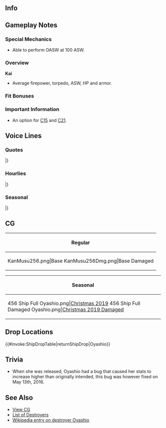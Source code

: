 ==Info==
{{KanmusuInfo|ID=256}}
{{KanmusuInfo|ID=256a}}

==Gameplay Notes==
===Special Mechanics===
* Able to perform OASW at 100 ASW.

===Overview===
'''Kai'''
* Average firepower, torpedo, ASW, HP and armor.

===Fit Bonuses===
{{:{{BASEPAGENAME}}/Equipment Bonuses}}
{{clear}}

===Important Information===
* An option for [[Quests#C15|C15]] and [[Quests#C21|C21]].

==Voice Lines==
===Quotes===
{{ShipquoteHeader}}
{{ShipquoteKai
|scenario = Introduction
|origin = 陽炎型駆逐艦四番艦、親潮です。司令、第十五駆逐隊、どうぞよろしくご指導ください。お願いいたします！
|translation = I'm the 4th ship of the Kagerou-class destroyers, Oyashio. The 15th Destroyer Division looks forward to your guidance, Commander. If you please!
|audio = Oyashio-Intro.mp3
}}
{{ShipquoteKai
|scenario = Introduction
|kai = yes
|origin = 陽炎型駆逐艦四番艦、親潮、参りました。司令、第十五駆逐隊、引き続きよろしくご指導ください。お願いいたします！
|translation = The 4th ship of the Kagerou-class destroyers, Oyashio, has arrived. The 15th Destroyer Division continues to look forward to your guidance, Commander. If you please!
|audio = OyashioKai-Intro.mp3
}}
{{ShipquoteKai
|scenario = Library
|origin = 陽炎型駆逐艦、四番艦、親潮です。舞鶴生まれです。
僚艦の黒潮さんらと共に、第十五駆逐隊を編成しました。攻略作戦や航空母艦の護衛、鼠輸送も何度も経験しました。 
最期の出撃も……黒潮さんと一緒です。
|translation = I'm the 4th ship of the Kagerou-class destroyers, Oyashio. I was born in Maizuru.
Along with my sister Kuroshio-san and others, we formed the 15th Destroyer Division.<ref>The 15th Destroyer Division being; Oyashio, Kuroshio, Hayashio and Natsushio.</ref> We have experience in escorting invasion operations and carriers to running Tokyo Expresses. 
On my last sortie... I was with Kuroshio-san.<ref>She sank while escorting troop transports to Kolombangara with Kuroshio.</ref>
|audio = Oyashio-Library.mp3
}}
{{ShipquoteKai
|scenario = Secretary 1
|origin = 何？猫かしら……この感じ、違う！ えぇいっ！……ど、どお？ えっ、司令！？ すみません、私、てっきり……
|translation = What's this? This feels like... a cat, wait no! Eeeeh! ... Wh-what was that? Eh, Commander!? Sorry, I just...
|audio = Oyashio-Sec3.mp3
}}
{{ShipquoteKai
|scenario = Secretary 2
|origin = 司令。親潮、参りました。
|translation = Commander. I have arrived.
|audio = Oyashio-Sec1.mp3
}}
{{ShipquoteKai
|scenario = Secretary 3
|origin = 黒潮さん、用意は良いですか？ 第十五駆逐隊、準備万端です！
|translation = Kuroshio-san, are you all ready? The 15th Destroyer Division is all ready!
|audio = Oyashio-Sec2.mp3
}}
{{ShipquoteKai
|scenario = Secretary Idle
|origin = よし。爆雷も問題なし、魚雷もＯＫ、っと。対空兵装も……大丈夫、これなら！ ふぅ、これでいつお呼びがかかっても……あれ？ 司令？ ……司令？ あれ？ いない？
|translation = Right. No problems with the depth charges, torpedoes are also OK. AA weapons are... all fine, all right! Fuu, now whenever the call comes... huh? Commander? ...Commander? Huh? He's gone?
|audio = Oyashio-SecIdle.mp3
}}
{{ShipquoteKai
|scenario = Secretary (Married)
|origin = 黒潮さん、少し時間有る？　あの…司令が最近少しお疲れのようで…元気の出るお夜食を作ろうと思うんだけど、手伝っていただけないでしょうか？　あ、ありがとう♪
|translation = Do you have a minute, Kuroshio-san? Umm... The Commander has been a bit tired lately... I feel like making him dinner to make him feel better, can you give me a hand? Th-thanks♪
|audio = Oyashio-SecMarried.mp3
}}
{{ShipquoteKai
|scenario = Wedding
|origin = 司令？　十五駆の報告書なら先ほど…え、違う？　これは…ぁ、あのっ？！　開けてみてもよろしいでしょうか司令？　開けます…はっ？！　ぁ、あの、うぅっ…私、大切に…大切にします！！
|translation = Commander? I already gave you the report for the DesDiv15... Eh, that's not it? This is... Uh, ummm?! Can I open it now, Commander? I'm opening it... Huh?! Uh, ummm... I'll really... really treasure this!!
|audio = Oyashio-Wedding.mp3
}}
{{ShipquoteKai
|scenario = Player's Score
|origin = 司令！状況分析ですか？了解です、資料をお持ちします。
|translation = Commander! You want a situation analysis? Roger, I'll get you the documents.
|audio = Oyashio-PlayerScore.mp3
}}
{{ShipquoteKai
|scenario = Joining the Fleet
|origin = 第十五駆逐隊、親潮。出撃します！ヨーソロー！
|translation = 15th Destroyer Division, Oyashio. Sortieing! No problem!<ref>The phrase [https://ja.wikipedia.org/wiki/%E3%82%88%E3%81%86%E3%81%9D%E3%82%8D 'Yousoro'] (ようそろ) used to mean a command to go straight ahead. But during the era of the IJN and JMSDF it has changed to mean 'roger' or 'no problems'.</ref>
|audio = Oyashio-JoinFleet.mp3
}}
{{ShipquoteKai
|scenario = Equipment 1
|origin = これは…この兵装なら、親潮、艦隊のお役に立てそうです！
|translation = This is... I can be useful to the fleet with this weapon!
|audio = Oyashio-Equip1.mp3
}}
{{ShipquoteKai
|scenario = Equipment 2
|origin = ありがとうございます、司令！ 対潜兵装も大切ですよね。
|translation = Thank you very much, Commander! Anti-submarine equipment is important too.
|audio = Oyashio-Equip2.mp3
}}
{{ShipquoteKai
|scenario = Equipment 3
|origin = 第十五駆逐隊、問題ありません！
|translation = There are no problem with the 15th Destroyer Division!
|audio = Oyashio-Equip3.mp3
}}
{{ShipquoteKai
|scenario = Supply
|origin = 司令、ありがとうございます。十五駆、直ちに出撃可能です！
|translation = Thank you very much, Commander. 15DesDiv can sortie immediately!
|audio = Oyashio-Supply.mp3
}}
{{ShipquoteKai
|scenario = Docking (Minor Damage)
|origin = 申し訳ありません……私、少しだけ後ろに下がります！ すぐ出ますから！
|translation = Please forgive me... I need to fall back for a while! I'll be right back!
|audio = Oyashio-DockMinor.mp3
}}
{{ShipquoteKai
|scenario = Docking (Major Damage)
|origin = 司令…大変申し訳ありません。いただいた制服をこんなにしてしまって…次は、こんな失敗は絶対にしません！　…絶対に。
|translation = Commander... please forgive me for the trouble. My uniform has turned into such a state... I won't fail like this next time! ...I definitely won't.
|audio = Oyashio-DockMajor.mp3
}}
{{ShipquoteKai
|scenario = Construction
|origin = 司令！新しい艦の建造が完了いたしました！
|translation = Commander! Construction of a new ship has completed!
|audio = Oyashio-Construction.mp3
}}
{{ShipquoteKai
|scenario = Returning from Sortie
|origin = 作戦完了！艦隊、泊地に戻りました。
|translation = Operation complete! The fleet has returned to the anchorage.
|audio = Oyashio-SortieReturn.mp3
}}
{{ShipquoteKai
|scenario = Starting a Sortie
|origin = 艦隊旗艦、親潮が預かります。旗艦、先頭。艦隊、前へ！
|translation = Fleet flagship, Oyashio, taking command. Flagship, taking the lead. Fleet, forwards!
|audio = Oyashio-Sortie.mp3
}}
{{ShipquoteKai
|scenario = Starting a Battle
|origin = 敵艦隊発見、合戦準備。撃ち方ー、はじめっ！
|translation = Enemy spotted, prepare for battle. Open fire!
|audio = Oyashio-BattleStart.mp3
}}
{{ShipquoteKai
|scenario = Attack
|origin = 左舷、砲戦用意。撃て、てーっ！…やった、いける！
|translation = Guns to port. Fire, fire! ...Yes, I hit!
|audio = Oyashio-Attack.mp3
}}
{{ShipquoteKai
|scenario = Night Battle Attack 
|origin = 当たった？いける？…そ、そう…てー！
|translation = Did I hit? I did it? ...A-alright... Fire!
|audio = Oyashio-NightAttack.mp3
}}
{{ShipquoteKai
|scenario = Night Battle
|origin = 艦隊再集結！･･････いいですか？夜戦でとどめを刺します。私に続けっ！
|translation = Fleet regroup! ...All ready? Let's finish this with a night battle. Follow me!
|audio = Oyashio-NightBattle.mp3
}}
{{ShipquoteKai
|scenario = MVP
|origin = うそっ、私が！？司令、本当ですか！？ ……や、やった！黒潮さん、見てましたか？私、やりました！
|translation = No way, me!? Really, Commander!? ...Ho, hooray! Did you see that, Kuroshio-san? I did it!
|audio = Oyashio-MVP.mp3
}}
{{ShipquoteKai
|scenario = Minor Damage 1
|origin = いやあっ！被弾！？何、魚雷？機雷？何！？
|translation = Noooo! I'm hit!? What, a torpedo? A mine? What is it!?<ref>She struck a mine while leaving [https://en.wikipedia.org/wiki/Vila,_Solomon_Islands Vila] after escorting some troops there. Initially she thought it was a torpedo fired from a submarine.</ref>
|audio = Oyashio-MinorDamage1.mp3
}}
{{ShipquoteKai
|scenario = Minor Damage 2
|origin = いやああああっ！？…いったぁ…も、もうっ！
|translation = Noooooooo!? ...ow ow... J-jeez!
|audio = Oyashio-MinorDamage2.mp3
}}
{{ShipquoteKai
|scenario = Major Damage
|origin = 後部に直撃！？ 嘘！ ま、まだ戦える？ いける？
|translation = Direct hit on the stern!? No way! C-can I still fight? Let's go?<ref>After she was rendered dead in the water by a mine, a US air attack scored a direct hit on her stern near the rear turret.</ref>
|audio = Oyashio-MajorDamage.mp3
}}
{{ShipquoteKai
|scenario = Sunk
|origin = 私……また、沈むのかな……黒潮さん……陽炎姉さん……ごめん…な…さい…
|translation = I'm... sinking again huh... Kuroshio-san... Kagerou ane-san... I'm... sor... ry...
|audio = Oyashio-Sinking.mp3
}}
|} <references/>

{{clear}}

===Hourlies===
{{ShipquoteHeader | type = hourly}}
{{ShipquoteKai
|scenario = 00:00 
|origin = ちょうど、午前０時。この時間は艦隊も静かですね。司令、本日の司令付き秘書艦は、不肖、この親潮が担当させて頂きます。万事お任せ下さい。
|translation = It is currently midnight. The fleet is quiet at this time. Tomorrow my humble self will be performing the duty of secretary ship, Commander. Please leave everything to me.
|audio = OyashioKai-0000.mp3
}}
{{ShipquoteKai
|scenario = 01:00 
|origin = マルヒトマルマル。司令、ご報告です。艦隊泊地に異常なし。静かな、夜です。
|translation = 0100. Reporting in, Commander. Nothing is happening in the anchorage. It's a quiet night.
|audio = OyashioKai-0100.mp3
}}
{{ShipquoteKai
|scenario = 02:00 
|origin = マルフタマルマル。司令、ご報告です。提督室を出たところの廊下で…あ、そうですね。司令、了解です。些事はご報告しないようにいたします。
|translation = 0200. Reporting in, Commander. The corridor outside your room is... ah, is that so. Commander, roger that. I'll stop reporting on trivial things.
|audio = OyashioKai-0200.mp3
}}
{{ShipquoteKai
|scenario = 03:00 
|origin = ﾏﾙｻﾝﾏﾙﾏﾙ。司令、お休みですか？　うふふっ♪　司令の寝顔、可愛い♪　ずっと見ていようかな…あ、そうだ。毛布をかけて差し上げよう。
|translation = 0300. Are you asleep, Commander? Ufufu~♪ The Commander's sleeping face is cute♪ I could stare at it forever... Ah, that's right. I should get him a blanket.
|audio = OyashioKai-0300.mp3
}}
{{ShipquoteKai
|scenario = 04:00 
|origin = あ、司令。お目覚めですか？　あ、はい。ほんの少しだけ、お休みになられていて…今、時刻はマルヨンマルマルです。まだ、少しお休みになっていて下さい。
|translation = Ah, Commander. Are you awake? Ah, yes. You needed to rest for a while... The time is now, 0400. Please rest a while longer.
|audio = OyashioKai-0400.mp3
}}
{{ShipquoteKai
|scenario = 05:00 
|origin = マルゴーマルマル。司令、ご報告です。親潮、朝食の準備に入ります。今朝の献立は、麦飯にほうれん草のお味噌汁、後は刻み大根の炒め物を予定しています。
|translation = 0500. Reporting in, Commander. I have finished preparing breakfast. This morning's menu is, barley rice with spinach miso soup, followed by some fried shredded radish.
|audio = OyashioKai-0500.mp3
}}
{{ShipquoteKai
|scenario = 06:00 
|origin = マルロクマルマル。司令、ご報告です。艦隊に総員起こしをかけました。おはようございます！　本日も共に頑張ってまいりましょう。
|translation = 0600. Reporting in, Commander. The fleet has been assembled. Good morning! Let's all give our best today.
|audio = OyashioKai-0600.mp3
}}
{{ShipquoteKai
|scenario = 07:00 
|origin = マルナナマルマル。司令。ご朝食、こちらの机にご用意にしておきました。今、熱いお茶もお淹れいたしますね。一段落したら召し上がって下さい。
|translation = 0700. I'll lay the breakfast out on your desk, Commander. I'll go make some hot tea for you now. Please help yourself when I'm done.			
|audio = OyashioKai-0700.mp3
}}
{{ShipquoteKai
|scenario = 08:00 
|origin = マルハチマルマル。司令、ご朝食、お替わりもしていただき…あたし！…いえ、この親潮、うれしっ…！いえ、光栄です！ご昼食の用意も、どうぞお任せ下さい。
|translation = 0800. Thanks for having a second helping, Commander... I'm! ...No, I am happy...! No, I'm honoured! Please leave lunch to me as well.<ref>She slips up with her formal speech repeatedly.</ref>
|audio = OyashioKai-0800.mp3
}}
{{ShipquoteKai
|scenario = 09:00 
|origin = ヒトキュウマルマル。司令、ご報告です。黒潮、親潮、第１５駆逐隊、第一小隊、集合しました。これより、第１８駆逐隊と合同で訓練を。
|translation = 0900. Reporting in, Commander. Kuroshio, Oyashio, 15th Destroyer Division, 1st Platoon, reporting in. We will now begin joint training with the 18th Destroyer Division.<ref>DesDiv18 being Kagerou, Shiranui, Kasumi and Arare.</ref>
|audio = OyashioKai-0900.mp3
}}
{{ShipquoteKai
|scenario = 10:00 
|origin = ヒトマルマルマル。陽炎姉さん？！　はい、親潮、しっかりやっています。ご安心を。あ、不知火姉さん。あ、はい！　御指導、御鞭撻、何時もありがとうございます！
|translation = 1000. Kagerou nee-san?! Yes, I'm doing fine. Don't worry. Ah, Shiranui nee-san. Ah, yes! Thank you for always training and encouraging me!
|audio = OyashioKai-1000.mp3
}}
{{ShipquoteKai
|scenario = 11:00 
|origin = ヒトヒトマルマル。黒潮さん、よかったらお昼ご一緒しますか？ そうですか！司令、構わないでしょうか？わぁ...! はい! ありがとうございます。
|translation = 1100. Would you like to join us for lunch, Kuroshio-san? Alright! Do you mind, Commander? Yay...! Yes! Thank you.
|audio = OyashioKai-1100.mp3
}}
{{ShipquoteKai
|scenario = 12:00 
|origin = ヒトフタマルマル。司令、黒潮さん。ご昼食は、稲荷寿司にしてみました。中身は、五目御飯仕立てです。召し上がってみてください。お茶は、ここに置きますね？
|translation = 1200. Commander, Kuroshio-san. Lunch is, inari sushi. Inside is mixed rice. Please help yourself. I'll leave the tea over here ok?<ref>[https://cookpad.com/search/%E4%BA%94%E7%9B%AE%E3%81%94%E9%A3%AF 'Gomuku gohan'] (五目御飯) is a type of dish where fish and vegetables are mixed into the rice.</ref>
|audio = OyashioKai-1200.mp3
}}
{{ShipquoteKai
|scenario = 13:00 
|origin = ヒトサンマルマル。司令、ご報告です。午後の艦隊運営、開始いたしました。遠征部隊の完備についてご相談が有りますので、よろしければ会議室で打合せをさせて頂いていいでしょうか？
|translation = 1300. Reporting in, Commander. The fleet's afternoon operations have begun. We need to discuss the composition of the expedition fleets so can we please meet in the conference room?
|audio = OyashioKai-1300.mp3
}}
{{ShipquoteKai
|scenario = 14:00 
|origin = ヒトヨンマルマル。司令、お疲れ様です。遠征部隊による兵站確保についてですが…司令？　あ、あの…司令？　…あはは、良かった。少しお疲れのようです。お休みになりますか？
|translation = 1400. Thank you for your hard work, Commander. About securing supply lines with the expedition fleets... Commander? Um... Commander? ...Ahhaha, thank goodness. You were just a bit tired. Do you need a rest?
|audio = OyashioKai-1400.mp3
}}
{{ShipquoteKai
|scenario = 15:00 
|origin = ヒトゴーマルマ…あ、照月さん？！　お疲れ様です。どうされたんですか？　え、このお菓子を差し入れに？　美味しそう♪　ありがとうございます！　お茶でも如何ですか？
|translation = 150... Ah, Teruzuki-san?! Thank you for your hard work. How have you been? Eh, you're giving me these snacks? They're delicious♪ Thank you very much! Would you like some tea?
|audio = OyashioKai-1500.mp3
}}
{{ShipquoteKai
|scenario = 16:00 
|origin = ヒトロクマルマル。照月さんですか？そうですね二水戦の一翼としてあの時は、そうですね。あの島、あの海域には何度か行きました、ね。
|translation = 1600. Teruzuki-san? That's right, we served together in the 2nd Torpedo Squadron during those times. We went to that island, that sea, a few times.<ref>Referring to [https://en.wikipedia.org/wiki/Naval_Battle_of_Guadalcanal Gudadalcanal] in the Solomon Sea.</ref>
|audio = OyashioKai-1600.mp3
}}
{{ShipquoteKai
|scenario = 17:00 
|origin = ヒトナナマルマル。司令、ご報告です。夕日がきれいです!綺麗... 写真に撮っておきたいですね。すみません! 勤務中に...
|translation = 1700. Reporting in, Commander. The setting sun is beautiful! So pretty... I want to take a picture. Sorry! Doing this on duty...
|audio = OyashioKai-1700.mp3
}}
{{ShipquoteKai
|scenario = 18:00 
|origin = ヒトハチマルマル。司令、お夕食もあたしっ…！いえ、親潮がご用意いたします。和洋、どちらがよろしいですか？お好みをお知らせ下さい。
|translation = 1800. Leave dinner to me too, Commander...! No, I'll prepare dinner. DO you want Japanese or European food? Please let me know your preference.
|audio = OyashioKai-1800.mp3
}}
{{ShipquoteKai
|scenario = 19:00 
|origin = ヒトキュウマルマル。司令、お夕食の用意ができました。こちらのテーブルにいらっしゃって下さい。今夜の献立はっ…！　っ、喜んでい頂けて、良かったです。頑張った甲斐がありました♪
|translation = 1900. Dinner is ready, COmmander. Please be seated at this table. Tonight's menu is...! I'm glad you like it. It was worth putting in all that effort♪
|audio = OyashioKai-1900.mp3
}}
{{ShipquoteKai
|scenario = 20:00 
|origin = フタマルマルマル。司令、食後は珈琲になさいますか？　それとも紅茶を…あ、はい。了解です。お持ちいたしますね。お待ち下さい。
|translation = 2000. Would you like an after-dinner coffee, Commander? Or would you prefer tea... ah, yes. Roger. I'll go get some. Please wait.
|audio = OyashioKai-2000.mp3
}}
{{ShipquoteKai
|scenario = 21:00 
|origin = フタヒトマルマル。司令、ご報告です。三水戦の皆さんが出撃していき…あ、その報告は要らない…のですね？　申し訳ありません、了解しました。
|translation = 2100. Reporting in, Commander. The 3rd Torpedo Squadron has sortied... ah, you don't need... that report? Roger that, please forgive me.
|audio = OyashioKai-2100.mp3
}}
{{ShipquoteKai
|scenario = 22:00 
|origin =フタフタマルマル。え、潜水艦ですか？はい、強力な艦艇だと思います。敵としても大きな脅威ですが優秀な潜水艦は味方だったら、とても頼もしい存在だと思います。 
|translation = 2200. Eh, the submarines? Yes, I feel that they are powerful ships. Enemy submarines are a big threat but having excellent friendly submarines makes me feel safe.
|audio = OyashioKai-2200.mp3
}}
{{ShipquoteKai
|scenario = 23:00 
|origin = フタサンマルマル。司令、本日も一日大変お疲れ様でした。明日もこの親潮、司令のお力に成れればと思います。お忙しいとは思いますが、少しでもお休みになっていただけると嬉しいです。
|translation = 2300. Commander, thank you for all your hard work today. I hope to be able to lend you my strength tomorrow too. I'd be happy if you could take a bit of rest even if you're busy.
|audio = OyashioKai-2300.mp3
}}
|} <references/>

{{clear}}

===Seasonal===
{{SeasonalHeaderOld}}
{{SeasonalQuote
|scenario = [[Seasonal/Rainy_Season_2016|Rainy Season 2016]]
|origin = この季節は、少しだけ心が静みます…司令。あぁ、ごめんなさい、大丈夫です。司令に心配かけるわけにはいかない。私、頑張ります。平気です！
|translation =	This season comforts me a bit… Commander. Ah, I’m sorry, I’m fine. I can’t have you worrying about me. I’ll work hard. I’m fine!
|audio = Oyashio_Rainy_Season_2016_Sec1.mp3
|notes = 
}}
{{SeasonalQuote
|scenario = [[Seasonal/Early_Summer_2016|Early Summer 2016]]
|origin = 黒潮さん…それ、どうしたの？えぇ、水着？ 何のためですか？海？海には毎日行っていますが…司令に、見せる。どうしてですか？えぇ？ええぇ！？
|translation =	What’s… that, Kuroshio? Eh, a swimsuit? What for? The sea? But we go out to sea everyday… To show the Commander. Why? Eh? Eeeeeeh!?
|audio = Oyashio_Early_Summer_Sec1_2016.ogg
|notes = 
}}
{{SeasonalQuote
|scenario = [[Seasonal/Autumn_2016|Autumn 2016]]
|origin = 秋になりました。大鷹さんが就役された季節。また、お会いできると良いな。きっと。
|translation =	Autumn is here. This is the time of year when Taiyou was commissioned. It’d be nice if I can see her again. It certainly would.
|audio = Oyashio_Autumn_2016_Sec1.mp3
|notes = 
}}
{{SeasonalQuote
|scenario = [[Seasonal/Saury_2016|Saury Festival 2016]]
|origin = さぁ、秋刀魚漁、ですか？了解です！第十五駆逐隊、秋刀魚漁支援に出撃します！黒潮さん、灯りを持って。参りましょう！
|translation =	Well then, saury fishing? Roger! Destroyer Division 15, sortieing to provide support for saury fishing! Bring a light, Kuroshio. Let’s go!
|audio = Oyashio_Sec1_Saury_2016.mp3
|notes = 
}}
{{SeasonalQuote
|scenario = [[Seasonal/Christmas_2016|Christmas 2016]]
|origin = 司令、ケーキはこちらに取り分けておきました。あの料理も取ってきますね！…七面鳥…立派な鶏肉ですね。美味しそう…はい、司令、こちらです！
|translation =	I’ve cut the cake, Commander. I’ll go get that dish too! …Turkey… It’s a splendid poultry dish. It looks delicious… Here, have some, Commander!
|audio = Oyashio_Christmas_2016_Sec1.mp3
|notes = 
}}
{{SeasonalQuote
|scenario = [[Seasonal/End_of_Year_2016|End of Year 2016]]
|origin = 大掃除？もうその季節なのですね。あたしもがんばろう！あぁ、不知火姉さん。はい、親潮、提督室の雑巾だけたんとさせていただけいます。えぇ、ご一緒に？はい！
|translation =	Spring cleaning? It’s already that time of year. I’ll work hard! Ah, Shiranui-neesan. Yes, I’ll go wipe down the Admiral’s office. Eh, you’ll come with me? Yes!
|audio = Oyashio_End_Of_Year_2016_Sec1.mp3
|notes = 
}}
{{SeasonalQuote
|scenario = [[Seasonal/New_Year_2017|New Year 2017]]
|origin = 司令、新年あけましておめでとうございます！本年も第十六駆逐隊、そして陽炎型駆逐艦をご指導ご鞭撻、引き続きどうぞよろしくお願い致します！
|translation =	Happy New Year, Commander! Please continue to give your guidance and support to the 16th Destroyer Division and the Kagerou-class destroyers this year too!
|audio = Oyashio_New_Year_2017_sec1.mp3
|notes = 
}}
{{SeasonalQuote
|scenario = [[Seasonal/Setsubun_2017|Setsubun 2017]]
|origin = 節分ですね。黒潮さん、十五駆や十八駆の鬼役は今年はどうなたですか？あぁ、知らない。そう…誰が担当するんだろう…
|translation =	It’s Setsubun. Who’s playing the Oni for DesDiv15 and DesDiv18 this year, Kuroshio? Ah, you don’t know. I see… Who is it then…
|audio = Oyashio_Setsubun_2017.mp3
|notes = 
}}
{{SeasonalQuote
|scenario = [[Seasonal/Valentine%27s_Day_2017|Valentine’s Day 2017]]
|origin = 司令、あ、あの、これを…これを、受け取ってください！あた…いえ、親潮のチョコレートです！て、手作りで…あ、あの、すみません！
|translation =	Commander, uh-umm, ple… please accept this! I… No, it’s my chocolate! I-it’s handmade… Uh-umm, excuse me!
|audio = Oyashio_Valentine_Sec1.ogg
|notes = 
}}
{{SeasonalQuote
|scenario = [[Seasonal/White_Day_2017|White Day 2017]]
|origin = あぁ、翔鶴さんと瑞鶴さん…司令から何か頂いている…いいなぁ……私は違うかな…えぇ、し、司令！？こちらを…私に！？本当に！？ありがとうございます！！
|translation =	Ah, Shoukaku-san and Zuikaku-san… got something from the Commander… How nice… I wonder if I will too… Eh, Co-commander!? Is this… for me!? Really!? Thank you very much!!
|audio = Oyashio_White_Day_2017.mp3
|notes = 
}}
{{SeasonalQuote
|scenario = [[Seasonal/Coming_of_Spring_2017|Spring 2017]]
|origin = 春…桜が綺麗ですね。そうだ、司令。今度のお休み、十五駆でお花見に行く予定なんです。良かったら、ご一緒に行きませんか？あたし、お弁当作ります！
|translation =	It’s spring… The cherry blossoms are beautiful. I know, Commander. I’m going cherry blossom viewing with DesDiv15 on my next day off. If you don’t mind, would you like to join me? I’ll be making a bento!
|audio = Oyashio_Spring_Sec1_2017.mp3
|notes = 
}}
{{SeasonalQuote
|scenario = [[Seasonal/Fourth_Anniversary|4th Anniversary]]
|origin = 司令！艦隊、四周年を迎えたそうです！本当に、おめでとうございます！ 親潮もお祝い申し上げます！おめでとうございます！
|translation =	Commander! Looks like the fleet’s 4th Anniversary is here! My sincerest congratulations! I’d like to give you my regards! Congratulations!
|audio = Oyashio_4th_Anniversary_Sec1_2017.mp3
|notes = 
}}
|}<references/>

{{clear}}

==CG==
{| class="mw-collapsible mw-collapsed wikitable" style="width: 100%;"
!Regular
|-
|<gallery>
KanMusu256.png|Base
KanMusu256Dmg.png|Base Damaged
</gallery>
|}

{| class="mw-collapsible mw-collapsed wikitable" style="width: 100%;"
!Seasonal
|-
|<gallery>
456 Ship Full Oyashio.png|[[Seasonal/Christmas_2019|Christmas 2019]]
456 Ship Full Damaged Oyashio.png|[[Seasonal/Christmas_2019|Christmas 2019 Damaged]]
</gallery>
|}

==Drop Locations==
{{#invoke:ShipDropTable|returnShipDrop|Oyashio}}

==Trivia==
*When she was released, Oyashio had a bug that caused her stats to increase higher than originally intended, this bug was however fixed on May 13th, 2016.

==See Also==
*[[{{PAGENAMEE}}/Gallery|View {{PAGENAME}} CG]]
*[[EliteDD|List of Destroyers]]
*[[wikipedia:Japanese_destroyer_Oyashio|Wikipedia entry on destroyer Oyashio]]
{{shiplist}}
